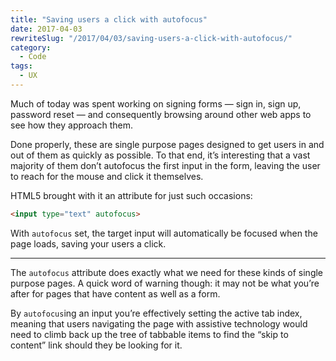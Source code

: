 ```yaml
---
title: "Saving users a click with autofocus"
date: 2017-04-03
rewriteSlug: "/2017/04/03/saving-users-a-click-with-autofocus/"
category:
  - Code
tags:
  - UX
---
```


Much of today was spent working on signing forms — sign in, sign up, password reset — and consequently browsing around other web apps to see how they approach them.

Done properly, these are single purpose pages designed to get users in and out of them as quickly as possible. To that end, it’s interesting that a vast majority of them don’t autofocus the first input in the form, leaving the user to reach for the mouse and click it themselves.

HTML5 brought with it an attribute for just such occasions:

```html
<input type="text" autofocus>
```

With `autofocus` set, the target input will automatically be focused when the page loads, saving your users a click.

* * *

The `autofocus` attribute does exactly what we need for these kinds of single purpose pages. A quick word of warning though: it may not be what you’re after for pages that have content as well as a form.

By `autofocus`ing an input you’re effectively setting the active tab index, meaning that users navigating the page with assistive technology would need to climb back up the tree of tabbable items to find the “skip to content” link should they be looking for it.
  